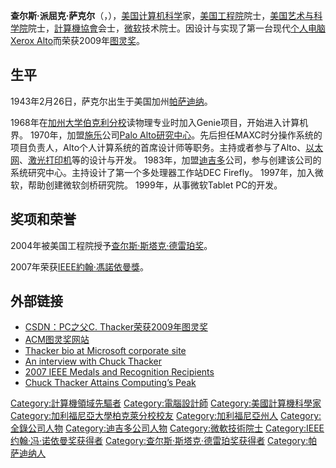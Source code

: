 {{Infobox scientist
| name              = 查尔斯·派屈克·萨克尔<br/>Charles P. Thacker
| image             = Chuckthacker (cropped).jpg
| image_size        = 
| alt               = 
| caption           = 2008年的萨克尔
| birth_name        = Charles Patrick Thacker
| birth_date        = {{birth date|1943|2|26|mf=yes}}
| birth_place       = [[美國|美國]][[加州|加州]][[帕薩迪納_(加利福尼亞州)|帕薩迪納]]
| death_date        = {{Death date and age|2017|6|12|1943|2|26}}
| death_place       = [[美國|美國]][[加州|加州]][[帕羅奧圖|帕羅奧圖]] 
| field             = [[電腦科學|電腦科學]]
| workplaces        = [[Xerox|Xerox]], [[Digital_Equipment_Corporation|DEC]], [[微軟研究院|微軟研究院]]
| alma_mater        = [[加利福尼亞大學柏克萊分校|加利福尼亞大學柏克萊分校]] (B.S., 1967) 
| doctoral_advisor  = 
| academic_advisors = 
| doctoral_students = 
| notable_students  = 
| known_for         = Alto (電腦)
| author_abbrev_bot = 
| author_abbrev_zoo = 
| influences        = 
| influenced        = 
| awards            = IEEE[[约翰·冯诺依曼奖|約翰·馮·諾伊曼獎章]] <small>(2007)</small><br>[[圖靈獎|圖靈獎]] <small>(2009)</small> <br> [[計算機歷史博物館|計算機歷史博物館]]院士 <small>(2007)</small><ref>[http://www.computerhistory.org/fellowawards/hall/bios/Charles,Thacker/ Charles (Chuck) Thacker 2007 Fellow] {{webarchive|url=https://web.archive.org/web/20121001165044/http://www.computerhistory.org/fellowawards/hall/bios/Charles,Thacker/ |date=2012-10-01 }}</ref><br/>{{link-en|艾克特-莫奇利奖|Eckert–Mauchly Award}} <small>(2017)</small> <ref>[https://awards.acm.org/binaries/content/assets/press-releases/2017/june/eckert-mauchly-2017.pdf]</ref>
| signature         = <!--(filename only)-->
| signature_alt     = 
| footnotes         = 
}}
'''查尔斯·派屈克·萨克尔'''（{{lang-en|Charles Patrick Thacker}}，{{bd|1943年|2月26日|2017年|6月12日|catIdx=T}}），[[美国|美国]][[计算机科学|计算机科学]]家，[[美国工程院|美国工程院]]院士，[[美国艺术与科学院|美国艺术与科学院]]院士，[[計算機協會|計算機協會]]会士，[[微软|微软]]技术院士。因设计与实现了第一台现代[[个人电脑|个人电脑]][[Xerox_Alto|Xerox Alto]]而荣获2009年[[图灵奖|图灵奖]]。

== 生平 ==
1943年2月26日，萨克尔出生于美国加州[[帕萨迪纳|帕萨迪纳]]。

1968年在[[加州大学伯克利分校|加州大学伯克利分校]]读物理专业时加入Genie项目，开始进入计算机界。
1970年，加盟[[施乐|施乐]]公司[[Palo_Alto研究中心|Palo Alto研究中心]]。先后担任MAXC时分操作系统的项目负责人，Alto个人计算系统的首席设计师等职务。主持或者参与了Alto、[[以太网|以太网]]、[[激光打印机|激光打印机]]等的设计与开发。
1983年，加盟[[迪吉多|迪吉多]]公司，参与创建该公司的系统研究中心。主持设计了第一个多处理器工作站DEC Firefly。
1997年，加入微软，帮助创建微软剑桥研究院。
1999年，从事微软Tablet PC的开发。

== 奖项和荣誉 ==
2004年被美国工程院授予[[查尔斯·斯塔克·德雷珀奖|查尔斯·斯塔克·德雷珀奖]]。

2007年荣获[[IEEE|IEEE]][[約翰·馮諾依曼獎|約翰·馮諾依曼獎]]。

== 外部链接 ==
* [http://news.csdn.net/a/20100310/217375.html CSDN：PC之父C. Thacker荣获2009年图灵奖 ] {{Wayback|url=http://news.csdn.net/a/20100310/217375.html |date=20101018050252 }}
* [https://web.archive.org/web/20100311223801/http://www.acm.org/press-room/news-releases/2010/turing-award-09 ACM图灵奖网站]
* [http://www.microsoft.com/presspass/exec/techfellow/Thacker/default.mspx Thacker bio at Microsoft corporate site] {{Wayback|url=http://www.microsoft.com/presspass/exec/techfellow/Thacker/default.mspx |date=20111210025025 }}
* [https://web.archive.org/web/20100314172824/http://www.budiu.info/blog/2007/02/22/an-interview-with-chuck-thacker/ An interview with Chuck Thacker]
* [http://www.ieee.org/portal/pages/about/awards/pr/2007medalrecips.html 2007 IEEE Medals and Recognition Recipients] {{Wayback|url=http://www.ieee.org/portal/pages/about/awards/pr/2007medalrecips.html |date=20090728065448 }}
* [http://www.microsoft.com/presspass/features/2010/mar10/03-09chuckthacker.mspx Chuck Thacker Attains Computing’s Peak] {{Wayback|url=http://www.microsoft.com/presspass/features/2010/mar10/03-09chuckthacker.mspx |date=20120302221913 }}

{{圖靈獎}}
{{IEEE约翰·冯·诺依曼奖获得者}}
{{查尔斯·斯塔克·德雷珀奖获得者}}
{{Authority control}}
{{DEFAULTSORT:Thacker, Charles P.}}
[[Category:計算機領域先驅者|Category:計算機領域先驅者]]
[[Category:電腦設計師|Category:電腦設計師]]
[[Category:美國計算機科學家|Category:美國計算機科學家]]
[[Category:加利福尼亞大學柏克萊分校校友|Category:加利福尼亞大學柏克萊分校校友]]
[[Category:加利福尼亞州人|Category:加利福尼亞州人]]
[[Category:全錄公司人物|Category:全錄公司人物]]
[[Category:迪吉多公司人物|Category:迪吉多公司人物]]
[[Category:微軟技術院士|Category:微軟技術院士]]
[[Category:IEEE约翰·冯·诺依曼奖获得者|Category:IEEE约翰·冯·诺依曼奖获得者]]
[[Category:查尔斯·斯塔克·德雷珀奖获得者|Category:查尔斯·斯塔克·德雷珀奖获得者]]
[[Category:帕萨迪纳人|Category:帕萨迪纳人]]